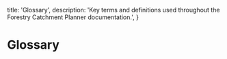   title: 'Glossary',
  description:
    'Key terms and definitions used throughout the Forestry Catchment Planner documentation.',
}

# Glossary

